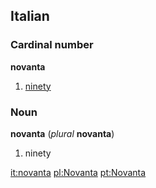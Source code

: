 ==Italian==
===Cardinal number===
'''novanta'''

#[[ninety]]

===Noun===
'''novanta''' (''plural'' '''novanta''')

#ninety

[[it:novanta]]
[[pl:Novanta]]
[[pt:Novanta]]